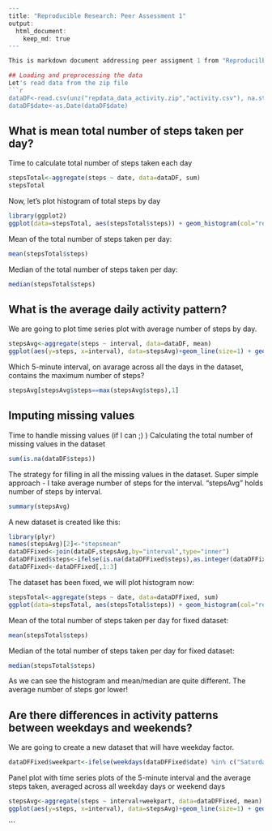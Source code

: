 
```{r }
---
title: "Reproducible Research: Peer Assessment 1"
output: 
  html_document:
    keep_md: true
---

This is markdown document addressing peer assigment 1 from "Reproducilbe Research"

## Loading and preprocessing the data
Let's read data from the zip file
```{r data set}
dataDF<-read.csv(unz("repdata_data_activity.zip","activity.csv"), na.strings = c("","NA"))
dataDF$date<-as.Date(dataDF$date)
```


## What is mean total number of steps taken per day?
Time to calculate total number of steps taken each day
```{r aggregation, echo=FALSE}
stepsTotal<-aggregate(steps ~ date, data=dataDF, sum)
stepsTotal
```

Now, let's plot histogram of total steps by day
```{r histogram plot, echo=FALSE, message=FALSE, warning=FALSE}
library(ggplot2)
ggplot(data=stepsTotal, aes(stepsTotal$steps)) + geom_histogram(col="red", aes(fill=..count..)) + ggtitle("Histogram of total steps by day")
```

Mean of the total number of steps taken per day:
```{r mean, echo=FALSE}
mean(stepsTotal$steps)
```
Median of the total number of steps taken per day:
```{r median, echo=FALSE}
median(stepsTotal$steps)
```

## What is the average daily activity pattern?

We are going to plot time series plot with average number of steps by day.
```{r time series, echo=FALSE, message=FALSE, warning=FALSE}
stepsAvg<-aggregate(steps ~ interval, data=dataDF, mean)
ggplot(aes(y=steps, x=interval), data=stepsAvg)+geom_line(size=1) + geom_point() + labs(x="Interval", y="Avg Steps") + ggtitle("Average number of steps by interval")
```

Which 5-minute interval, on avarage across all the days in the dataset, contains the maximum number of steps?
```{r interval, echo=FALSE}
stepsAvg[stepsAvg$steps==max(stepsAvg$steps),1]
```


## Imputing missing values
Time to handle missing values (if I can ;) )
Calculating the total number of missing values in the dataset
```{r missing values}
sum(is.na(dataDF$steps))
```

The strategy for filling in all the missing values in the dataset. Super simple approach - I take average number of steps for the interval.
"stepsAvg" holds number of steps by interval. 
```{r steps avg, echo=FALSE}
summary(stepsAvg)
```

A new dataset is created like this:
```{r new dataset, message=FALSE, warning=FALSE}
library(plyr)
names(stepsAvg)[2]<-"stepsmean"
dataDFFixed<-join(dataDF,stepsAvg,by="interval",type="inner")
dataDFFixed$steps<-ifelse(is.na(dataDFFixed$steps),as.integer(dataDFFixed$stepsmean), dataDFFixed$steps)
dataDFFixed<-dataDFFixed[,1:3]
```
The dataset has been fixed, we will plot histogram now:
```{r histogram fixed plot, echo=FALSE, message=FALSE, warning=FALSE}
stepsTotal<-aggregate(steps ~ date, data=dataDFFixed, sum)
ggplot(data=stepsTotal, aes(stepsTotal$steps)) + geom_histogram(col="red", aes(fill=..count..)) + ggtitle("Histogram of total steps by day for fixed dataset")
```

Mean of the total number of steps taken per day for fixed dataset:
```{r mean fixed, echo=FALSE}
mean(stepsTotal$steps)
```
Median of the total number of steps taken per day for fixed dataset:
```{r median fixed, echo=FALSE}
median(stepsTotal$steps)
```

As we can see the histogram and mean/median are quite different. The average number of steps gor lower!


## Are there differences in activity patterns between weekdays and weekends?
We are going to create a new dataset that will have weekday factor.
```{r extended dataset}
dataDFFixed$weekpart<-ifelse(weekdays(dataDFFixed$date) %in% c("Saturday","Sunday"), "weekend", "weekday")
```

Panel plot with time series plots of the 5-minute interval and the average steps taken, averaged across all weekday days or weekend days
```{r weekpart plot, echo=FALSE, message=FALSE, warning=FALSE}
stepsAvg<-aggregate(steps ~ interval+weekpart, data=dataDFFixed, mean)
ggplot(aes(y=steps, x=interval), data=stepsAvg)+geom_line(size=1) + geom_point() + facet_wrap(~weekpart, nrow=2) + labs(x="Interval", y="Avg Steps") + ggtitle("Average number of steps by interval by week part")
```
```

